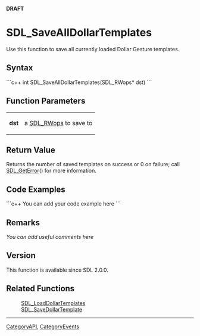 '''DRAFT'''


<!-- #*^*^*^*^*See http://wiki.libsdl.org/moin.cgi/SGFunctions for details on editing this page*^*^*^*^* -->


= SDL_SaveAllDollarTemplates =
Use this function to save all currently loaded Dollar Gesture templates.




== Syntax ==
```c++
int SDL_SaveAllDollarTemplates(SDL_RWops* dst)
```


== Function Parameters ==
{|
|'''dst'''
|a [[SDL_RWops]] to save to
|}

== Return Value ==
Returns the number of saved templates on success or 0 on failure; call [[SDL_GetError]]() for more information.


== Code Examples ==
```c++
You can add your code example here
```

<!-- #Leave this section as-is unless you have a code example to put in.  In that case, replace You can add your code example here with your code example following the Style Guide instructions.  Leave the rest of the markup alone and delete this comment. -->


== Remarks ==
''You can add useful comments here''

<!-- #Leave this section as-is unless you have a remark to put in.  In that case, replace ''You can add useful comments here'' with your remark(s) following the Style Guide instructions.  Leave the rest of the markup alone and delete this comment. -->

== Version ==
This function is available since SDL 2.0.0.

== Related Functions ==
:[[SDL_LoadDollarTemplates]]
:[[SDL_SaveDollarTemplate]]

----
[[CategoryAPI]], [[CategoryEvents]]
<!-- #See the Style Guide for instructions on editing the footer. -->
